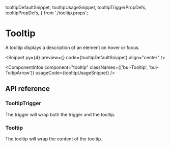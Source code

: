   tooltipDefaultSnippet,
  tooltipUsageSnippet,
  tooltipTriggerPropDefs,
  tooltipPropDefs,
} from './tooltip.props';

# Tooltip

A tooltip displays a description of an element on hover or focus.

<Snippet
  py={4}
  preview={<TooltipSnippet story="Default" />}
  code={tooltipDefaultSnippet}
  align="center"
/>

<ComponentInfos
  component="tooltip"
  classNames={['bui-Tooltip', 'bui-ToltipArrow']}
  usageCode={tooltipUsageSnippet}
/>

## API reference

### TooltipTrigger

The trigger will wrap both the trigger and the tooltip.

<PropsTable data={tooltipTriggerPropDefs} />

### Tooltip

The tooltip will wrap the content of the tooltip.

<PropsTable data={tooltipPropDefs} />
